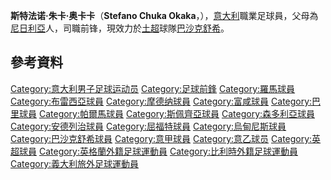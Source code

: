 {{noteTA
|T=zh-hans:斯特法诺·奥卡卡;zh-hk:史提芬奴·奧卡卡;zh-hant:斯特法諾·奧卡卡;
|1=zh-hans:斯特法诺;zh-hk:史提芬奴;zh-hant:斯特法諾;
|2=zh-hans:朱卡;zh-hk:卓卡;zh-hant:朱卡;
|G1=足球
|G2=意甲
|G3=英超
|G4=uefa
}}
{{Infobox football biography
 | name        = 斯特法诺·奥卡卡<br />Stefano Okaka
 | image       = Okaka Spezia.jpg
 | fullname    = Stefano Chuka Okaka<ref>{{cite web |title=Squads for 2016/17 Premier League confirmed |url=https://www.premierleague.com/news/84136 |publisher=Premier League |date=1 September 2016 |accessdate=11 September 2016 |archive-date=2017-07-28 |archive-url=https://web.archive.org/web/20170728174340/https://www.premierleague.com/news/84136 |dead-url=no }}</ref>
 | birth_date  = {{birth date and age|1989|8|9|df=y}}
 | birth_place = 意大利[[拉戈堡|拉戈堡]]
 | height      = {{convert|1.86|m|ftin|abbr=on}}
 | position    = [[前鋒_(足球)|前锋]]
 | currentclub = [[伊斯坦堡巴沙克舒希足球會|巴沙克舒希]]
 | clubnumber  = 77
 | youthyears1 = 1994–{{0|0000}}
| youthclubs1 = Castiglionese
 | youthyears2 = {{0|0000}}–2001
| youthclubs2 = Sanfatucchio
 | youthyears3 = 2001
| youthclubs3 = Centro Italia Parma
 | youthyears4 = 2002–2004
| youthclubs4 = [[奇塔代拉足球俱乐部|奇塔代拉]]
 | youthyears5 = 2004–2005
| youthclubs5 = [[罗马足球俱乐部|罗马]]
 | years1  = 2005–2012
| clubs1  = [[罗马足球俱乐部|罗马]]
| caps1  = 33
| goals1  = 1
 | years2  = 2007–2008
| clubs2  = → [[摩德纳足球俱乐部|摩德纳]]
| caps2  = 33
| goals2  = 7
 | years3  = 2009–2010
| clubs3  = → [[布雷西亞足球俱樂部|布雷西亞]]
| caps3  = 17
| goals3  = 2
 | years4  = 2010
| clubs4  = → [[富勒姆足球俱乐部|富勒姆]]
| caps4  = 11
| goals4  = 2
 | years5  = 2011
| clubs5  = → [[巴里体育俱乐部|巴里]]
| caps5  = 10
| goals5  = 2
 | years6  = 2012
| clubs6  = → [[帕尔玛足球俱乐部|帕尔玛]]
| caps6  = 14
| goals6  = 3
 | years7  = 2012–2014
| clubs7  = [[帕尔玛足球俱乐部|帕尔玛]]
| caps7  = 2
| goals7  = 0
 | years8  = 2012–2013
| clubs8  = → [[斯佩齊亞足球俱樂部|斯佩齊亞]]
| caps8  = 38
| goals8  = 7
 | years9  = 2014–2015
| clubs9  = [[桑普多利亚足球俱乐部|桑普多利亚]]
| caps9  = 36
| goals9  = 8
 | years10 = 2015–2016
| clubs10 = [[皇家安德列治體育會|安德列治]]
| caps10 = 37
| goals10 = 15
| years11 = 2016–2019
| clubs11 = [[沃特福德足球俱樂部|沃特福德]]
| caps11 = 36
| goals11 = 5
| years12 = 2019
| clubs12 = → [[烏迪內斯足球俱樂部|烏甸尼斯]]
| caps12 = 16
| goals12 = 6
| years13 = 2019–2021
| clubs13 = [[烏迪內斯足球俱樂部|烏甸尼斯]]
| caps13 = 57
| goals13 = 12
| years14 = 2021–
| clubs14 = [[伊斯坦堡巴沙克舒希足球會|巴沙克舒希]]
| caps14 = 1
| goals14 = 0
 | nationalyears1 = 2007–2008
| nationalteam1 = [[義大利19歲以下國家足球隊|義大利U19]]
| nationalcaps1 = 3
| nationalgoals1 = 0
 | nationalyears2 = 2008
| nationalteam2 = [[義大利20歲以下國家足球隊|義大利U20]]<ref name="figc_presenze">{{cite web|url=http://www.figc.it/nazionali/DettaglioConvocato?codiceConvocato=3155&squadra=3|publisher=FIGC.it|language=it|title=OKAPA CHUKA STEFANO – Convocazioni e presenze in campo|accessdate=9 September 2009|archive-url=https://web.archive.org/web/20120905105959/http://www.figc.it/nazionali/DettaglioConvocato?codiceConvocato=3155&squadra=3|archive-date=2012-09-05|dead-url=yes}}</ref>
| nationalcaps2 = 2
| nationalgoals2 = 2
 | nationalyears3 = 2009–2010
| nationalteam3 = [[義大利21歲以下國家足球隊|義大利U21]]
| nationalcaps3 = 7
| nationalgoals3 = 2
 | nationalyears4 = 2014–
| nationalteam4 = [[意大利國家足球隊|意大利]]
| nationalcaps4 = 5
| nationalgoals4 = 1
| pcupdate = 2021年9月12日  00:01 (UTC)
| ntupdate = 2020年11月15日  00:01 (UTC)
}}

'''斯特法诺·朱卡·奥卡卡'''（'''Stefano Chuka Okaka'''，{{bd|1989年|8月9日|catIdx=Okaka, Stefano}}），[[意大利|意大利]]職業足球員，父母為[[尼日利亞|尼日利亞]]人，司職前锋，現效力於[[土超|土超]]球隊[[伊斯坦堡巴沙克舒希足球會|巴沙克舒希]]。

== 參考資料 ==
{{reflist}}

{{DEFAULTSORT:Okaka, Stefano}}
[[Category:意大利男子足球运动员|Category:意大利男子足球运动员]]
[[Category:足球前鋒|Category:足球前鋒]]
[[Category:羅馬球員|Category:羅馬球員]]
[[Category:布雷西亞球員|Category:布雷西亞球員]]
[[Category:摩德纳球員|Category:摩德纳球員]]
[[Category:富咸球員|Category:富咸球員]]
[[Category:巴里球員|Category:巴里球員]]
[[Category:帕爾馬球員|Category:帕爾馬球員]]
[[Category:斯佩齊亞球員|Category:斯佩齊亞球員]]
[[Category:森多利亞球員|Category:森多利亞球員]]
[[Category:安德列治球員|Category:安德列治球員]]
[[Category:屈福特球員|Category:屈福特球員]]
[[Category:烏甸尼斯球員|Category:烏甸尼斯球員]]
[[Category:巴沙克舒希球員|Category:巴沙克舒希球員]]
[[Category:意甲球員|Category:意甲球員]]
[[Category:意乙球员|Category:意乙球员]]
[[Category:英超球員|Category:英超球員]]
[[Category:英格蘭外籍足球運動員|Category:英格蘭外籍足球運動員]]
[[Category:比利時外籍足球運動員|Category:比利時外籍足球運動員]]
[[Category:義大利旅外足球運動員|Category:義大利旅外足球運動員]]
